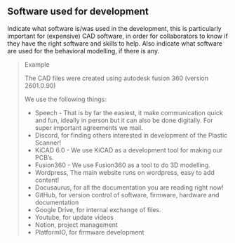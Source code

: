 ## Software used for development {#sec-software-used-for-development}

Indicate what software is/was used in the development, this is particularly important for (expensive) CAD software, in order for collaborators to know if they have the right software and skills to help.
Also indicate what software are used for the behavioral modelling, if there is any.

> Example
>
> The CAD files were created using autodesk fusion 360 (version 2601.0.90)
>
> We use the following things:
>
> -   Speech - That is by far the easiest, it make communication quick and fun, ideally in person but it can also be done digitally. For super important agreements we mail.
> -   Discord, for finding others interested in development of the Plastic Scanner!
> -   KiCAD 6.0 - We use KiCAD as a development tool for making our PCB's.
> -   Fusion360 - We use Fusion360 as a tool to do 3D modelling.
> -   Wordpress, The main website runs on wordpress, easy to add content!
> -   Docusaurus, for all the documentation you are reading right now!
> -   GitHub, for version control of software, firmware, hardware and documentation
> -   Google Drive, for internal exchange of files.
> -   Youtube, for update videos
> -   Notion, project management
> -   PlatformIO, for firmware development
